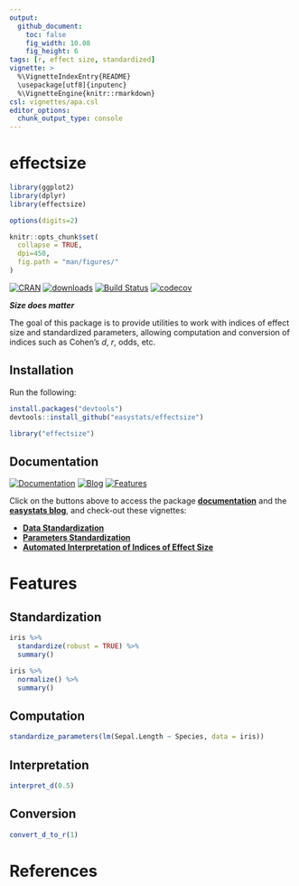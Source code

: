 ```yaml
---
output: 
  github_document:
    toc: false
    fig_width: 10.08
    fig_height: 6
tags: [r, effect size, standardized]
vignette: >
  %\VignetteIndexEntry{README}
  \usepackage[utf8]{inputenc}
  %\VignetteEngine{knitr::rmarkdown}
csl: vignettes/apa.csl
editor_options: 
  chunk_output_type: console
---
```

<!-- # bayestestR <img src='man/figures/logo.png' align="right" height="139" /> -->
# effectsize 

```r
library(ggplot2)
library(dplyr)
library(effectsize)

options(digits=2)

knitr::opts_chunk$set(
  collapse = TRUE,
  dpi=450,
  fig.path = "man/figures/"
)
```

[![CRAN](http://www.r-pkg.org/badges/version/effectsize)](https://cran.r-project.org/package=effectsize)
[![downloads](http://cranlogs.r-pkg.org/badges/effectsize)](https://cran.r-project.org/package=effectsize)
[![Build Status](https://travis-ci.org/easystats/effectsize.svg?branch=master)](https://travis-ci.org/easystats/effectsize)
[![codecov](https://codecov.io/gh/easystats/effectsize/branch/master/graph/badge.svg)](https://codecov.io/gh/easystats/effectsize)


***Size does matter***

The goal of this package is to provide utilities to work with indices of effect size and standardized parameters, allowing computation and conversion of indices such as Cohen's *d*, *r*, odds, etc.


## Installation


Run the following:
```r
install.packages("devtools")
devtools::install_github("easystats/effectsize")
```
```r
library("effectsize")
```


## Documentation

[![Documentation](https://img.shields.io/badge/documentation-effectsize-orange.svg?colorB=E91E63)](https://easystats.github.io/effectsize/)
[![Blog](https://img.shields.io/badge/blog-easystats-orange.svg?colorB=FF9800)](https://easystats.github.io/blog/posts/)
[![Features](https://img.shields.io/badge/features-effectsize-orange.svg?colorB=2196F3)](https://easystats.github.io/effectsize/reference/index.html)

Click on the buttons above to access the package [**documentation**](https://easystats.github.io/effectsize/) and the [**easystats blog**](https://easystats.github.io/blog/posts/), and check-out these vignettes:

- [**Data Standardization**](https://easystats.github.io/effectsize/articles/standardize_data.html)
- [**Parameters Standardization**](https://easystats.github.io/effectsize/articles/standardize_parameters.html)
- [**Automated Interpretation of Indices of Effect Size**](https://easystats.github.io/effectsize/articles/interpret.html)



# Features

## Standardization

```r
iris %>% 
  standardize(robust = TRUE) %>% 
  summary()
```


```r
iris %>% 
  normalize() %>% 
  summary()
```

## Computation

```r
standardize_parameters(lm(Sepal.Length ~ Species, data = iris))
```

## Interpretation

```r
interpret_d(0.5)
```

## Conversion

```r
convert_d_to_r(1)
```


# References
